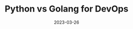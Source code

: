 ---
title: Python vs Golang for DevOps
date: '2023-03-26'
tags: []
draft: false
summary: My experience using Python and Go for DevOps and who the clear winner is 
images: []
layout: PostLayout
canonicalUrl:
---